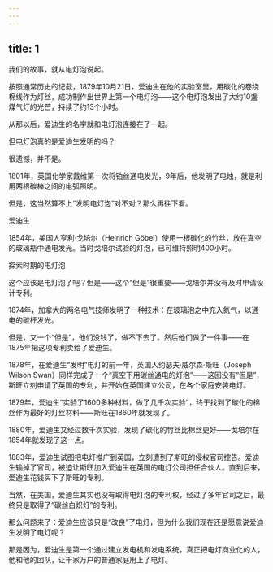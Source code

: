 ```yaml
---
---
---
```

title: 1
---



我们的故事，就从电灯泡说起。

按照通常历史的记载，1879年10月21日，爱迪生在他的实验室里，用碳化的卷绕棉线作为灯丝，成功制作出世界上第一个电灯泡——这个电灯泡发出了大约10盏煤气灯的光芒，持续了约13个小时。

从那以后，爱迪生的名字就和电灯泡连接在了一起。

但电灯泡真的是爱迪生发明的吗？

很遗憾，并不是。

1801年，英国化学家戴维第一次将铂丝通电发光，9年后，他发明了电烛，就是利用两根碳棒之间的电弧照明。

但是，这当然算不上“发明电灯泡”对不对？那么再往下看。

爱迪生



1854年，美国人亨利·戈培尔（Heinrich Göbel）使用一根碳化的竹丝，放在真空的玻璃瓶中通电发光。当时戈培尔试验的灯泡，已可维持照明400小时。

探索时期的电灯泡



这个应该是电灯泡了吧？但是——这个“但是”很重要——戈培尔并没有及时申请设计专利。

1874年，加拿大的两名电气技师发明了一种技术：在玻璃泡之中充入氮气，以通电的碳杆发光。

但是，又一个“但是”，他们没钱了，做不下去了。然后他们做了一件事——在1875年把这项专利卖给了爱迪生。

1878年，在爱迪生“发明”电灯的前一年，英国人约瑟夫·威尔森·斯旺（Joseph Wilson Swan）同样完成了一个“真空下用碳丝通电的灯泡”——这回没有“但是”，斯旺立刻申请了英国的专利，并开始在英国建立公司，在各个家庭安装电灯。

1879年，爱迪生“实验了1600多种材料，做了几千次实验”，终于找到了碳化的棉丝作为最好的灯丝材料——斯旺在1860年就发现了。

1880年，爱迪生又经过数千次实验，发现了碳化的竹丝比棉丝更好——戈培尔在1854年就发现了这一点。

1883年，爱迪生试图把电灯推广到英国，立刻遭到了斯旺的侵权官司控告。爱迪生输掉了官司，被迫让斯旺加入爱迪生在英国的电灯公司担任合伙人。直到后来，爱迪生花钱买下了斯旺的专利。

当然，在美国，爱迪生其实也没有取得电灯泡的专利权，经过了多年官司之后，最终只是取得了“碳丝白炽灯”的专利。

那么问题来了：爱迪生应该只是“改良”了电灯，但为什么我们现在还是愿意说爱迪生发明了电灯呢？

那是因为，爱迪生是第一个通过建立发电机和发电系统，真正把电灯商业化的人，他和他的团队，让千家万户的普通家庭用上了电灯。